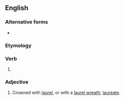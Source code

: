 ==English==

===Alternative forms===
* {{l|en|laureled}}

===Etymology===
{{suffix|en|laurel|ed}}

===Verb===
{{head|en|verb form}}

# {{lb|en|UK}} {{en-past of|laurel}}

===Adjective===
{{head|en|adjective}}

# Crowned with [[laurel]], or with a [[laurel wreath]]; [[laureate]].